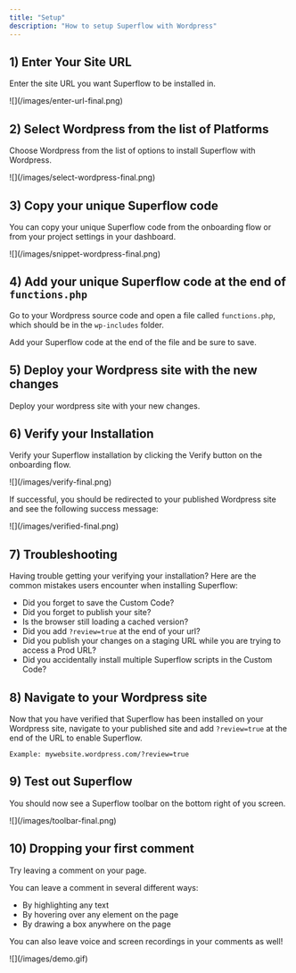 ```yaml
---
title: "Setup"
description: "How to setup Superflow with Wordpress"
---
```


## 1) Enter Your Site URL

Enter the site URL you want Superflow to be installed in.

<Frame>
![](/images/enter-url-final.png)
</Frame>

## 2) Select Wordpress from the list of Platforms

Choose Wordpress from the list of options to install Superflow with Wordpress.

<Frame>
![](/images/select-wordpress-final.png)
</Frame>



## 3) Copy your unique Superflow code

You can copy your unique Superflow code from the onboarding flow or from your project settings in your dashboard.

<Frame>
![](/images/snippet-wordpress-final.png)
</Frame>



## 4) Add your unique Superflow code at the end of `functions.php`

Go to your Wordpress source code and open a file called `functions.php`, which should be in the `wp-includes` folder.

Add your Superflow code at the end of the file and be sure to save.


## 5) Deploy your Wordpress site with the new changes

Deploy your wordpress site with your new changes.

## 6) Verify your Installation

Verify your Superflow installation by clicking the Verify button on the onboarding flow.

<Frame>
![](/images/verify-final.png)
</Frame>

If successful, you should be redirected to your published Wordpress site and see the following success message:

<Frame>
![](/images/verified-final.png)
</Frame>

## 7) Troubleshooting

Having trouble getting your verifying your installation? Here are the common mistakes users encounter when installing Superflow:

 - Did you forget to save the Custom Code?
 - Did you forget to publish your site?
 - Is the browser still loading a cached version?
 - Did you add `?review=true` at the end of your url?
 - Did you publish your changes on a staging URL while you are trying to access a Prod URL?
 - Did you accidentally install multiple Superflow scripts in the Custom Code?


## 8) Navigate to your Wordpress site 

Now that you have verified that Superflow has been installed on your Wordpress site, navigate to your published site and add `?review=true` at the end of the URL to enable Superflow. 

`Example: mywebsite.wordpress.com/?review=true`


## 9) Test out Superflow

You should now see a Superflow toolbar on the bottom right of you screen.

<Frame>
![](/images/toolbar-final.png)
</Frame>




## 10) Dropping your first comment
Try leaving a comment on your page.

You can leave a comment in several different ways:
- By highlighting any text
- By hovering over any element on the page
- By drawing a box anywhere on the page

You can also leave voice and screen recordings in your comments as well!

<Frame>
![](/images/demo.gif)
</Frame>

